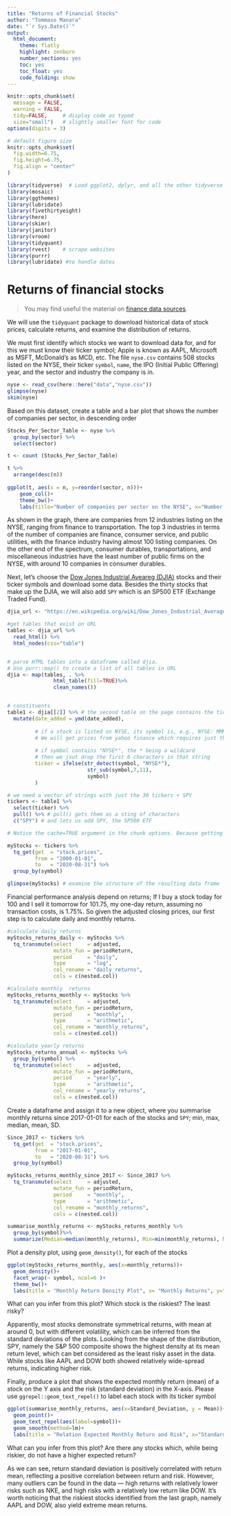 ```yaml
---
title: "Returns of Financial Stocks"
author: "Tommaso Manara"
date: "`r Sys.Date()`"
output:
  html_document:
    theme: flatly
    highlight: zenburn
    number_sections: yes
    toc: yes
    toc_float: yes
    code_folding: show
---
```



```r
knitr::opts_chunk$set(
  message = FALSE, 
  warning = FALSE, 
  tidy=FALSE,     # display code as typed
  size="small")   # slightly smaller font for code
options(digits = 3)

# default figure size
knitr::opts_chunk$set(
  fig.width=6.75, 
  fig.height=6.75,
  fig.align = "center"
)
```


```r
library(tidyverse)  # Load ggplot2, dplyr, and all the other tidyverse packages
library(mosaic)
library(ggthemes)
library(lubridate)
library(fivethirtyeight)
library(here)
library(skimr)
library(janitor)
library(vroom)
library(tidyquant)
library(rvest)    # scrape websites
library(purrr)  
library(lubridate) #to handle dates
```

# Returns of financial stocks


> You may find useful the material on [finance data sources](https://mfa2021.netlify.app/reference/finance_data/). 

We will use the `tidyquant` package to download historical data of stock prices, calculate returns, and examine the distribution of returns. 

We must first identify which stocks we want to download data for, and for this we must know their ticker symbol; Apple is known as AAPL, Microsoft as MSFT, McDonald's as MCD, etc. The file `nyse.csv` contains 508 stocks listed on the NYSE, their ticker `symbol`, `name`, the IPO  (Initial Public Offering) year, and the sector and industry the company is in.


```r
nyse <- read_csv(here::here("data","nyse.csv"))
glimpse(nyse)
skim(nyse)
```

Based on this dataset, create a table and a bar plot that shows the number of companies per sector, in descending order

```r

Stocks_Per_Sector_Table <- nyse %>%
  group_by(sector) %>%
  select(sector)

t <- count (Stocks_Per_Sector_Table)

t %>%
  arrange(desc(n))
  
ggplot(t, aes(x = n, y=reorder(sector, n)))+
    geom_col()+
    theme_bw()+
    labs(title="Number of companies per sector on the NYSE", x="Number Of Companies", y="")

```
As shown in the graph, there are companies from 12 industries listing on the NYSE, ranging from finance to transportation. The top 3 industries in terms of the number of companies are finance, consumer service, and public utilities, with the finance industry having almost 100 listing companies. On the other end of the spectrum, consumer durables, transportations, and miscellaneous industries have the least number of public firms on the NYSE, with around 10 companies in consumer durables.

Next, let's choose the [Dow Jones Industrial Aveareg (DJIA)](https://en.wikipedia.org/wiki/Dow_Jones_Industrial_Average) stocks and their ticker symbols and download some data. Besides the thirty stocks that make up the DJIA, we will also add `SPY` which is an SP500 ETF (Exchange Traded Fund).


```r

djia_url <- "https://en.wikipedia.org/wiki/Dow_Jones_Industrial_Average"

#get tables that exist on URL
tables <- djia_url %>% 
  read_html() %>% 
  html_nodes(css="table")


# parse HTML tables into a dataframe called djia. 
# Use purr::map() to create a list of all tables in URL
djia <- map(tables, . %>% 
               html_table(fill=TRUE)%>% 
               clean_names())


# constituents
table1 <- djia[[2]] %>% # the second table on the page contains the ticker symbols
  mutate(date_added = ymd(date_added),
         
         # if a stock is listed on NYSE, its symbol is, e.g., NYSE: MMM
         # We will get prices from yahoo finance which requires just the ticker
         
         # if symbol contains "NYSE*", the * being a wildcard
         # then we jsut drop the first 6 characters in that string
         ticker = ifelse(str_detect(symbol, "NYSE*"),
                          str_sub(symbol,7,11),
                          symbol)
         )

# we need a vector of strings with just the 30 tickers + SPY
tickers <- table1 %>% 
  select(ticker) %>% 
  pull() %>% # pull() gets them as a sting of characters
  c("SPY") # and lets us add SPY, the SP500 ETF

```




```r
# Notice the cache=TRUE argument in the chunk options. Because getting data is time consuming, # cache=TRUE means that once it downloads data, the chunk will not run again next time you knit your Rmd

myStocks <- tickers %>% 
  tq_get(get  = "stock.prices",
         from = "2000-01-01",
         to   = "2020-08-31") %>%
  group_by(symbol) 

glimpse(myStocks) # examine the structure of the resulting data frame
```

Financial performance analysis depend on returns; If I buy a stock today for 100 and I sell it tomorrow for 101.75, my one-day return, assuming no transaction costs, is 1.75%. So given the adjusted closing prices, our first step is to calculate daily and monthly returns.


```r
#calculate daily returns
myStocks_returns_daily <- myStocks %>%
  tq_transmute(select     = adjusted, 
               mutate_fun = periodReturn, 
               period     = "daily", 
               type       = "log",
               col_rename = "daily_returns",
               cols = c(nested.col))  

#calculate monthly  returns
myStocks_returns_monthly <- myStocks %>%
  tq_transmute(select     = adjusted, 
               mutate_fun = periodReturn, 
               period     = "monthly", 
               type       = "arithmetic",
               col_rename = "monthly_returns",
               cols = c(nested.col)) 

#calculate yearly returns
myStocks_returns_annual <- myStocks %>%
  group_by(symbol) %>%
  tq_transmute(select     = adjusted, 
               mutate_fun = periodReturn, 
               period     = "yearly", 
               type       = "arithmetic",
               col_rename = "yearly_returns",
               cols = c(nested.col))
```

Create a dataframe and assign it to a new object, where you summarise monthly returns since 2017-01-01 for each of the stocks and `SPY`; min, max, median, mean, SD.

```r

Since_2017 <- tickers %>% 
  tq_get(get  = "stock.prices",
         from = "2017-01-01",
         to   = "2020-08-31") %>%
  group_by(symbol) 

myStocks_returns_monthly_since_2017 <- Since_2017 %>%
  tq_transmute(select     = adjusted, 
               mutate_fun = periodReturn, 
               period     = "monthly", 
               type       = "arithmetic",
               col_rename = "monthly_returns",
               cols = c(nested.col)) 

summarise_monthly_returns <- myStocks_returns_monthly %>%
  group_by(symbol)%>%
  summarize(Median=median(monthly_returns), Min=min(monthly_returns), Max=max(monthly_returns), Mean=mean(monthly_returns), Standard_Deviation=sd(monthly_returns))


```


Plot a density plot, using `geom_density()`, for each of the stocks
```r

ggplot(myStocks_returns_monthly, aes(x=monthly_returns))+
  geom_density()+
  facet_wrap(~ symbol, ncol=6 )+
  theme_bw()+
  labs(title = "Monthly Return Density Plot", x= "Monthly Returns", y="Density")

```

What can you infer from this plot? Which stock is the riskiest? The least risky? 

Apparently,  most stocks demonstrate symmetrical returns, with mean at around 0, but with different volatility, which can be inferred from the standard deviations of the plots. Looking from the shape of the distribution, SPY, namely the S&P 500 composite shows the highest density at its mean return level, which can bet considered as the least risky asset in the data. While stocks like AAPL and DOW both showed relatively wide-spread returns, indicating higher risk.

Finally, produce a plot that shows the expected monthly return (mean) of a stock on the Y axis and the risk (standard deviation) in the X-axis. Please use `ggrepel::geom_text_repel()` to label each stock with its ticker symbol

```r

ggplot(summarise_monthly_returns, aes(x=Standard_Deviation, y = Mean))+
  geom_point()+
  geom_text_repel(aes(label=symbol))+
  geom_smooth(method=lm)+
  labs(title = "Relation Expected Monthly Return and Risk", x="Standard Deviation", y="Expected Monthly Return")

```

What can you infer from this plot? Are there any stocks which, while being riskier, do not have a higher expected return?

As we can see, return standard deviation is positively correlated with return mean, reflecting a positive correlation between return and risk. However, many outliers can be found in the data — high returns with relatively lower risks such as NKE, and high risks with a relatively low return like DOW. It’s worth noticing that the riskiest stocks identified from the last graph, namely AAPL and DOW, also yield extreme mean returns.
